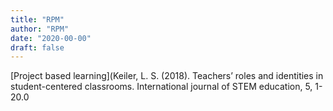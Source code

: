 ```yaml
---
title: "RPM"
author: "RPM"
date: "2020-00-00"
draft: false
---
```


[Project based learning](Keiler, L. S. (2018). Teachers’ roles and identities in student-centered classrooms. International journal of STEM education, 5, 1-20.0
